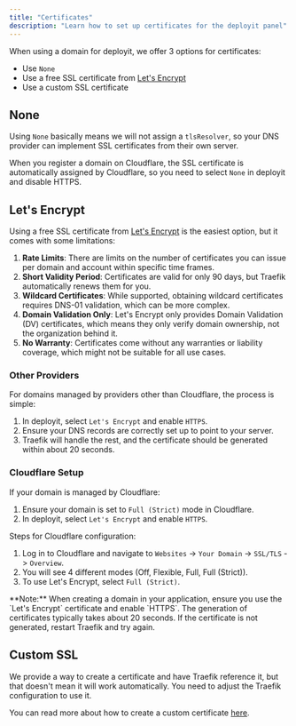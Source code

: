---
title: "Certificates"
description: "Learn how to set up certificates for the deployit panel"
---


When using a domain for deployit, we offer 3 options for certificates:

- Use `None`
- Use a free SSL certificate from [Let's Encrypt](https://letsencrypt.org/)
- Use a custom SSL certificate

## None

Using `None` basically means we will not assign a `tlsResolver`, so your DNS provider can implement SSL certificates from their own server.

<Callout title="Cloudflare">When you register a domain on Cloudflare, the SSL certificate is automatically assigned by Cloudflare, so you need to select `None` in deployit and disable HTTPS.</Callout>

## Let's Encrypt

Using a free SSL certificate from [Let's Encrypt](https://letsencrypt.org/) is the easiest option, but it comes with some limitations:

1. **Rate Limits**: There are limits on the number of certificates you can issue per domain and account within specific time frames.
2. **Short Validity Period**: Certificates are valid for only 90 days, but Traefik automatically renews them for you.
3. **Wildcard Certificates**: While supported, obtaining wildcard certificates requires DNS-01 validation, which can be more complex.
4. **Domain Validation Only**: Let's Encrypt only provides Domain Validation (DV) certificates, which means they only verify domain ownership, not the organization behind it.
5. **No Warranty**: Certificates come without any warranties or liability coverage, which might not be suitable for all use cases.

### Other Providers

For domains managed by providers other than Cloudflare, the process is simple:

1. In deployit, select `Let's Encrypt` and enable `HTTPS`.
2. Ensure your DNS records are correctly set up to point to your server.
3. Traefik will handle the rest, and the certificate should be generated within about 20 seconds.

### Cloudflare Setup

If your domain is managed by Cloudflare:

1. Ensure your domain is set to `Full (Strict)` mode in Cloudflare.
2. In deployit, select `Let's Encrypt` and enable `HTTPS`.

Steps for Cloudflare configuration:

1. Log in to Cloudflare and navigate to `Websites` -> `Your Domain` -> `SSL/TLS` -> `Overview`.
2. You will see 4 different modes (Off, Flexible, Full, Full (Strict)).
3. To use Let's Encrypt, select `Full (Strict)`.

<Callout>
  **Note:** When creating a domain in your application, ensure you use the `Let's Encrypt` certificate and enable `HTTPS`. The generation of certificates typically takes about 20 seconds. If the certificate is not generated, restart Traefik and try again.
</Callout>

## Custom SSL   

We provide a way to create a certificate and have Traefik reference it, but that doesn't mean it will work automatically. You need to adjust the Traefik configuration to use it.

You can read more about how to create a custom certificate [here](https://docs.traefik.io/https/acme/#custom-ssl-certificates).
